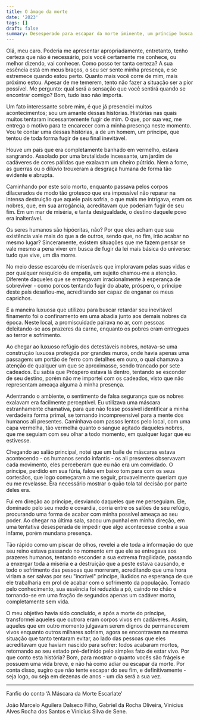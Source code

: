 ```yaml
---
title: O âmago da morte
date: '2023'
tags: []
draft: false
summary: Desesperado para escapar da morte iminente, um príncipe busca refúgio em uma abadia luxuosa junto a outros nobres. Mas quando um misterioso intruso invade seus aposentos, eles percebem que ela está mais perto do que nunca.
---
```


Olá, meu caro. Poderia me apresentar apropriadamente, entretanto, tenho certeza que não é necessário, pois você certamente me conhece, ou melhor dizendo, vai conhecer. Como posso ter tanta certeza? A sua essência está em meus braços, o seu ser sente minha presença, e se estremece quando estou perto. Quanto mais você corre de mim, mais próximo estou. Apesar de me temerem, tento não fazer a situação ser a pior possível. Me pergunto: qual será a sensação que você sentirá quando se encontrar comigo? Bom, tudo isso não importa.

Um fato interessante sobre mim, é que já presenciei muitos acontecimentos; sou um amante dessas histórias. Histórias nas quais muitos tentaram incessantemente fugir de mim. O que, por sua vez, me entrega o motivo para te encarecer com a minha presença neste momento. Vou te contar uma dessas histórias, a de um homem, um príncipe, que tentou de toda forma fugir de seu final inevitável.

Houve um país que era completamente banhado em vermelho, estava sangrando. Assolado por uma brutalidade incessante, um jardim de cadáveres de cores pálidas que exalavam um cheiro pútrido. Nem a fome, as guerras ou o dilúvio trouxeram a desgraça humana de forma tão evidente e abrupta. 

Caminhando por este solo morto, enquanto passava pelos corpos dilacerados de modo tão grotesco que era impossível não reparar na intensa destruição que aquele país sofria, o que mais me intrigava, eram os nobres, que, em sua arrogância, acreditavam que poderiam fugir de seu fim. Em um mar de miséria, e tanta desigualdade, o destino daquele povo era inalterável. 

Os seres humanos são hipócritas, não? Por que eles acham que sua existência vale mais do que a de outros, sendo que, no fim, irão acabar no mesmo lugar? Sinceramente, existem situações que me fazem pensar se vale mesmo a pena viver em busca de fugir da lei mais básica do universo: tudo que vive, um dia morre.

No meio desse escarcéu de miseráveis que imploravam pelas suas vidas e por qualquer resquício de empatia, um sujeito chamou-me a atenção. Diferente daqueles que se entregavam irracionalmente à esperança de sobreviver - como porcos tentando fugir do abate, próspero, o príncipe deste país desafiou-me, acreditando ser capaz de enganar os meus caprichos.

E a maneira luxuosa que utilizou para buscar retardar seu inevitável finamento foi o confinamento em uma abadia junto aos demais nobres da época. Neste local, a promiscuidade pairava no ar, com pessoas deleitando-se aos prazeres da carne, enquanto os pobres eram entregues ao terror e sofrimento.

Ao chegar ao luxuoso refúgio dos detestáveis nobres, notava-se uma construção luxuosa protegida por grandes muros, onde havia apenas uma passagem: um portão de ferro com detalhes em ouro, o qual chamava a atenção de qualquer um que se aproximasse, sendo trancado por sete cadeados. Eu sabia que Próspero estava lá dentro, tentando se esconder de seu destino, porém não me importei com os cadeados, visto que não representam ameaça alguma à minha presença.

Adentrando o ambiente, o sentimento de falsa segurança que os nobres exalavam era facilmente perceptível. Eu utilizava uma máscara estranhamente chamativa, para que não fosse possível identificar a minha verdadeira forma primal, se tornando incompreensível para a mente dos humanos ali presentes. Caminhava com passos lentos pelo local, com uma capa vermelha, tão vermelha quanto o sangue agitado daqueles nobres, que me seguiam com seu olhar a todo momento, em qualquer lugar que eu estivesse.

Chegando ao salão principal, notei que um baile de máscaras estava acontecendo - os humanos sendo infantis - os ali presentes observavam cada movimento, eles perceberam que eu não era um convidado. O príncipe, perdido em sua fúria, falou em baixo tom para com os seus cortesãos, que logo começaram a me seguir, provavelmente queriam que eu me revelasse. Era necessário mostrar o quão tola tal decisão por parte deles era.

Fui em direção ao príncipe, desviando daqueles que me perseguiam. Ele, dominado pelo seu medo e covardia, corria entre os salões de seu refúgio, procurando uma forma de acabar com minha possível ameaça ao seu poder. Ao chegar na última sala, sacou um punhal em minha direção, em uma tentativa desesperada de impedir que algo acontecesse contra a sua infame, porém mundana presença.

Tão rápido como um piscar de olhos, revelei a ele toda a informação do que seu reino estava passando no momento em que ele se entregava aos prazeres humanos, tentando esconder a sua extrema fragilidade, passando a enxergar toda a miséria e a destruição que a peste estava causando, e todo o sofrimento das pessoas que morreram, acreditando que uma hora viriam a ser salvas por seu "incrível" príncipe, iludidos na esperança de que ele trabalharia em prol de acabar com o sofrimento da população. Tomado pelo conhecimento, sua essência foi reduzida a pó, caindo no chão e tornando-se em uma fração de segundos apenas um cadáver morto, completamente sem vida.

O meu objetivo havia sido concluído, e após a morte do príncipe, transformei aqueles que outrora eram corpos vivos em cadáveres. Assim, aqueles que em outro momento julgavam serem dignos de permanecerem vivos enquanto outros milhares sofriam, agora se encontravam na mesma situação que tanto tentaram evitar, ao lado das pessoas que eles acreditavam que haviam nascido para sofrer: todos acabaram mortos, retornando ao seu estado pré-definido pelo simples fato de estar vivo. Por que conto esta história? Bom, para mostrar o quanto vocês são frágeis e possuem uma vida breve, e não há como adiar ou escapar da morte. Por conta disso, sugiro que não tente escapar do seu fim, e definitivamente - seja logo, ou seja em dezenas de anos - um dia será a sua vez.


---

Fanfic do conto ‘A Máscara da Morte Escarlate’

João Marcelo Aguilera Dalseco Filho, Gabriel da Rocha Oliveira, Vinicius Alves Rocha dos Santos e Vinicius Silva de Sene.
